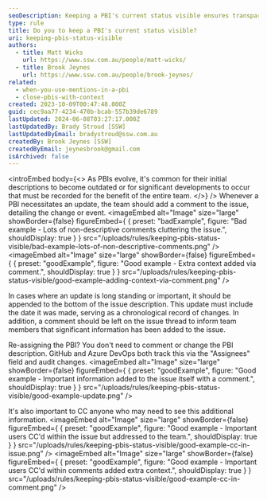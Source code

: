 ```yaml
---
seoDescription: Keeping a PBI's current status visible ensures transparency and helps teams collaborate effectively.
type: rule
title: Do you to keep a PBI's current status visible?
uri: keeping-pbis-status-visible
authors:
  - title: Matt Wicks
    url: https://www.ssw.com.au/people/matt-wicks/
  - title: Brook Jeynes
    url: https://www.ssw.com.au/people/brook-jeynes/
related:
  - when-you-use-mentions-in-a-pbi
  - close-pbis-with-context
created: 2023-10-09T00:47:48.000Z
guid: cec9aa77-4234-470b-bcab-557b39de6789
lastUpdated: 2024-06-08T03:27:17.000Z
lastUpdatedBy: Brady Stroud [SSW]
lastUpdatedByEmail: bradystroud@ssw.com.au
createdBy: Brook Jeynes [SSW]
createdByEmail: jeynesbrook@gmail.com
isArchived: false
---
```


<introEmbed
  body={<>
As PBIs evolve, it's common for their initial descriptions to become outdated or for significant developments to occur that must be recorded for the benefit of the entire team.
  </>}
/>
Whenever a PBI necessitates an update, the team should add a comment to the issue, detailing the change or event.
<imageEmbed
  alt="Image"
  size="large"
  showBorder={false}
  figureEmbed={ {
    preset: "badExample",
    figure: "Bad example - Lots of non-descriptive comments cluttering the issue.",
    shouldDisplay: true
  } }
  src="/uploads/rules/keeping-pbis-status-visible/bad-example-lots-of-non-descriptive-comments.png"
/>
<imageEmbed
  alt="Image"
  size="large"
  showBorder={false}
  figureEmbed={ {
    preset: "goodExample",
    figure: "Good example - Extra context added via comment.",
    shouldDisplay: true
  } }
  src="/uploads/rules/keeping-pbis-status-visible/good-example-adding-context-via-comment.png"
/>

In cases where an update is long standing or important, it should be appended to the bottom of the issue description. This update must include the date it was made, serving as a chronological record of changes. In addition, a comment should be left on the issue thread to inform team members that significant information has been added to the issue.

Re-assigning the PBI? You don't need to comment or change the PBI description. GitHub and Azure DevOps both track this via the "Assignees" field and audit changes.
<imageEmbed
  alt="Image"
  size="large"
  showBorder={false}
  figureEmbed={ {
    preset: "goodExample",
    figure: "Good example - Important information added to the issue itself with a comment.",
    shouldDisplay: true
  } }
  src="/uploads/rules/keeping-pbis-status-visible/good-example-update.png"
/>

It's also important to CC anyone who may need to see this additional information.
<imageEmbed
  alt="Image"
  size="large"
  showBorder={false}
  figureEmbed={ {
    preset: "goodExample",
    figure: "Good example - Important users CC'd within the issue but addressed to the team.",
    shouldDisplay: true
  } }
  src="/uploads/rules/keeping-pbis-status-visible/good-example-cc-in-issue.png"
/>
<imageEmbed
  alt="Image"
  size="large"
  showBorder={false}
  figureEmbed={ {
    preset: "goodExample",
    figure: "Good example - Important users CC'd within comments added extra context.",
    shouldDisplay: true
  } }
  src="/uploads/rules/keeping-pbis-status-visible/good-example-cc-in-comment.png"
/>
